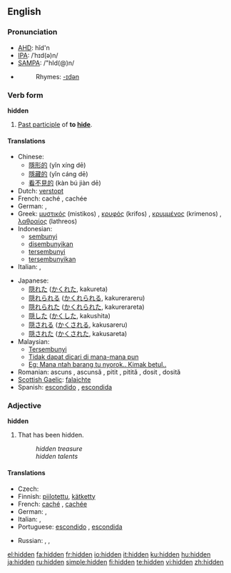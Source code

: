==English==

===Pronunciation===
*[[AHD]]: hĭd'n
*[[IPA]]: /ˈhɪd(ə)n/
*[[SAMPA]]: /"hId(@)n/
*{{audio|en-us-hidden.ogg|Audio (US)}}
*:Rhymes: [[Rhymes:English:-ɪdən|-ɪdən]]

===Verb form===
'''hidden'''

# [[Past participle]] of '''to [[hide]]'''.

====Translations====
{{top}}
* Chinese: 
** [[隱形的]] (yǐn xíng dē)
** [[隱藏的]] (yǐn cáng dē)
** [[看不見的]] (kàn bú jiàn dē)
* Dutch: [[verstopt]]
* French: caché {{m}}, cachée {{f}}
* German: {{t+|de|versteckt}}, {{t-|de|verborgen}}
* Greek: [[μυστικός]] (mistikos) {{m}}, [[κρυφός]] (krifos) {{m}}, [[κρυμμένος]] (krimenos) {{m}}, [[λαθραίος]] (lathreos) {{m}}
* Indonesian:
** [[sembunyi]]
** [[sembunyi|disembunyikan]]
** [[sembunyi|tersembunyi]]
** [[sembunyi|tersembunyikan]]
* Italian: {{t+|it|nascosto|m}}, {{t+|it|nascosta|f}}
{{mid}}
* Japanese:
** [[隠れた]] ([[かくれた]], kakureta)
** [[隠れられる]] ([[かくれられる]], kakurerareru)
** [[隠れられた]] ([[かくれられた]], kakurerareta)
** [[隠した]] ([[かくした]], kakushita)
** [[隠される]] ([[かくされる]], kakusareru)
** [[隠された]] ([[かくされた]], kakusareta)
* Malaysian:
** [[Tersembunyi]]
** [[Tidak dapat dicari di mana-mana pun]]
** [[Eg: Mana ntah barang tu nyorok.. Kimak betul..]]
* Romanian: ascuns {{m}}, ascunsă {{f}}, pitit {{m}}, pitită {{f}}, dosit {{m}}, dosită {{f}}
* [[Scottish Gaelic]]: [[falaichte]]
* Spanish: [[escondido]] {{m}}, [[escondida]] {{f}}
{{bottom}}

===Adjective===
'''hidden'''

# That has been hidden.
#:''hidden treasure''
#:''hidden talents''

====Translations====
{{trans-top|That has been hidden}}
* Czech: {{t-|cs|skrytý|m}}
* Finnish: [[piilotettu]], [[kätketty]]
* French: [[caché]] {{m}}, [[cachée]] {{f}}
* German: {{t+|de|versteckt}}, {{t-|de|verborgen}}
* Italian: {{t+|it|nascosto|m}}, {{t+|it|nascosta|f}}
* Portuguese: [[escondido]] {{m}}, [[escondida]] {{f}}
{{trans-mid}}
* Russian: {{t|ru|спрятанный|tr=spr'átannyj|sc=Cyrl}}, {{t|ru|скрытый|tr=skrýtyj|sc=Cyrl}}, {{t|ru|потаённый|tr=potajónnyj|sc=Cyrl}}
{{trans-bottom}}

[[el:hidden]]
[[fa:hidden]]
[[fr:hidden]]
[[io:hidden]]
[[it:hidden]]
[[ku:hidden]]
[[hu:hidden]]
[[ja:hidden]]
[[ru:hidden]]
[[simple:hidden]]
[[fi:hidden]]
[[te:hidden]]
[[vi:hidden]]
[[zh:hidden]]